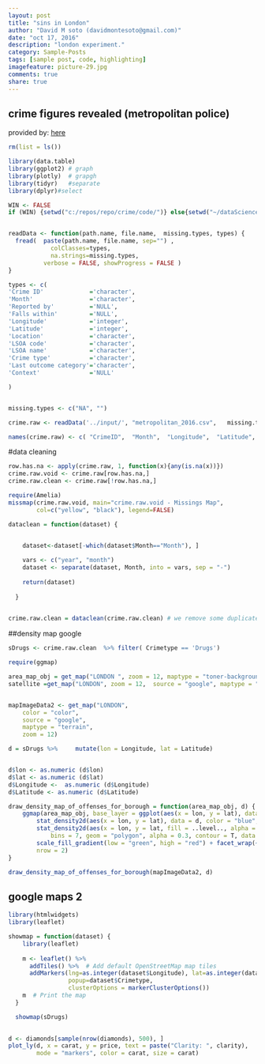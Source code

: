 ```yaml
---
layout: post
title: "sins in London"
author: "David M soto (davidmontesoto@gmail.com)"
date: "oct 17, 2016"
description: "london experiment."
category: Sample-Posts
tags: [sample post, code, highlighting]
imagefeature: picture-29.jpg
comments: true
share: true
---
```



## crime figures revealed (metropolitan police)

provided by:  [here](https://data.police.uk/data/)


```r
rm(list = ls())

library(data.table)
library(ggplot2) # graph
library(plotly)  # grapgh
library(tidyr)   #separate
library(dplyr)#select

WIN <- FALSE
if (WIN) {setwd("c:/repos/repo/crime/code/")} else{setwd("~/dataScience/projects/repo/crime/code/")}


readData <- function(path.name, file.name,  missing.types, types) {
  fread(  paste(path.name, file.name, sep="") , 
            colClasses=types,
            na.strings=missing.types, 
          verbose = FALSE, showProgress = FALSE )
}

types <- c(
'Crime ID'             ='character',
'Month'                ='character', 
'Reported by'          ='NULL',
'Falls within'         ='NULL',
'Longitude'            ='integer',   
'Latitude'             ='integer',    
'Location'             ='character',   
'LSOA code'            ='character',
'LSOA name'            ='character',
'Crime type'           ='character',
'Last outcome category'='character',
'Context'              ='NULL'

)


missing.types <- c("NA", "")

crime.raw <- readData('../input/', "metropolitan_2016.csv",   missing.types,types  )

names(crime.raw) <- c( "CrimeID",  "Month",  "Longitude",  "Latitude", "Location",    "LSOAcode",   "LSOAname",  "Crimetype", "Lastoutcomecategory")
```
    

#data cleaning 


```r

row.has.na <- apply(crime.raw, 1, function(x){any(is.na(x))})
crime.raw.void <- crime.raw[row.has.na,]
crime.raw.clean <- crime.raw[!row.has.na,]

require(Amelia)
missmap(crime.raw.void, main="crime.raw.void - Missings Map", 
        col=c("yellow", "black"), legend=FALSE)

dataclean = function(dataset) {
    

    dataset<-dataset[-which(dataset$Month=="Month"), ] 

    vars <- c("year", "month")
    dataset <- separate(dataset, Month, into = vars, sep = "-")
    
    return(dataset)
    
  }
  

crime.raw.clean = dataclean(crime.raw.clean) # we remove some duplicate headers

```


##density map google 

```r

sDrugs <- crime.raw.clean  %>% filter( Crimetype == 'Drugs')

require(ggmap)

area_map_obj = get_map("LONDON ", zoom = 12, maptype = "toner-background",  source = "stamen")
satellite =get_map("LONDON", zoom = 12,  source = "google", maptype = "satellite")


mapImageData2 <- get_map("LONDON",
    color = "color",
    source = "google",
    maptype = "terrain",
    zoom = 12)

d = sDrugs %>%     mutate(lon = Longitude, lat = Latitude)


d$lon <- as.numeric (d$lon)
d$lat <- as.numeric (d$lat)
d$Longitude <-  as.numeric (d$Longitude)
d$Latitude <- as.numeric (d$Latitude)

draw_density_map_of_offenses_for_borough = function(area_map_obj, d) {
    ggmap(area_map_obj, base_layer = ggplot(aes(x = lon, y = lat), data = d)) + 
        stat_density2d(aes(x = lon, y = lat), data = d, color = "blue", alpha = 0.5) + 
        stat_density2d(aes(x = lon, y = lat, fill = ..level.., alpha = ..level..), 
            bins = 7, geom = "polygon", alpha = 0.3, contour = T, data = d) + 
        scale_fill_gradient(low = "green", high = "red") + facet_wrap(~Crimetype, 
        nrow = 2)
}

draw_density_map_of_offenses_for_borough(mapImageData2, d)

```


## google maps 2 

```r
library(htmlwidgets)
library(leaflet)

showmap = function(dataset) {
    library(leaflet)
    
    m <- leaflet() %>%
      addTiles() %>%  # Add default OpenStreetMap map tiles
      addMarkers(lng=as.integer(dataset$Longitude), lat=as.integer(dataset$Latitude),
                 popup=dataset$Crimetype,
                 clusterOptions = markerClusterOptions())
    m  # Print the map
  }

  showmap(sDrugs)
  
```

```r
d <- diamonds[sample(nrow(diamonds), 500), ]
plot_ly(d, x = carat, y = price, text = paste("Clarity: ", clarity),
        mode = "markers", color = carat, size = carat)
```
